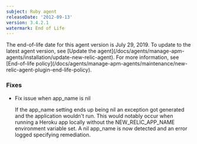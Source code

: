 ```yaml
---
subject: Ruby agent
releaseDate: '2012-09-13'
version: 3.4.2.1
watermark: End of Life
---
```


<Callout variant="important">
  The end-of-life date for this agent version is July 29, 2019. To update to the latest agent version, see [Update the agent](/docs/agents/manage-apm-agents/installation/update-new-relic-agent). For more information, see [End-of-life policy](/docs/agents/manage-apm-agents/maintenance/new-relic-agent-plugin-end-life-policy).
</Callout>

### Fixes

* Fix issue when app_name is nil

  If the app_name setting ends up being nil an exception got generated and the application wouldn't run. This would notably occur when running a Heroku app locally without the NEW_RELIC_APP_NAME environment variable set. A nil app_name is now detected and an error logged specifying remediation.
